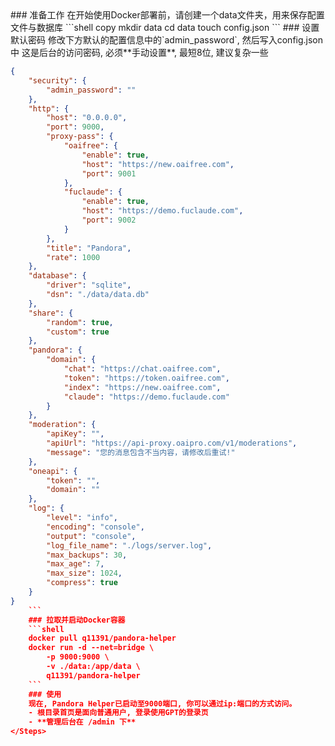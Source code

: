 
<Steps>
    ### 准备工作
    在开始使用Docker部署前，请创建一个data文件夹，用来保存配置文件与数据库
    ```shell copy
    mkdir data
    cd data
    touch config.json
    ```
    ### 设置默认密码
    修改下方默认的配置信息中的`admin_password`, 然后写入config.json中
    <Callout type={'warning'}>
        这是后台的访问密码, 必须**手动设置**, 最短8位, 建议复杂一些
    </Callout>

```json copy
{
    "security": {
        "admin_password": ""
    },
    "http": {
        "host": "0.0.0.0",
        "port": 9000,
        "proxy-pass": {
            "oaifree": {
                "enable": true,
                "host": "https://new.oaifree.com",
                "port": 9001
            },
            "fuclaude": {
                "enable": true,
                "host": "https://demo.fuclaude.com",
                "port": 9002
            }
        },
        "title": "Pandora",
        "rate": 1000
    },
    "database": {
        "driver": "sqlite",
        "dsn": "./data/data.db"
    },
    "share": {
        "random": true,
        "custom": true
    },
    "pandora": {
        "domain": {
            "chat": "https://chat.oaifree.com",
            "token": "https://token.oaifree.com",
            "index": "https://new.oaifree.com",
            "claude": "https://demo.fuclaude.com"
        }
    },
    "moderation": {
        "apiKey": "",
        "apiUrl": "https://api-proxy.oaipro.com/v1/moderations",
        "message": "您的消息包含不当内容，请修改后重试!"
    },
    "oneapi": {
        "token": "",
        "domain": ""
    },
    "log": {
        "level": "info",
        "encoding": "console",
        "output": "console",
        "log_file_name": "./logs/server.log",
        "max_backups": 30,
        "max_age": 7,
        "max_size": 1024,
        "compress": true
    }
}
    ```
    ### 拉取并启动Docker容器
    ```shell
    docker pull q11391/pandora-helper
    docker run -d --net=bridge \
        -p 9000:9000 \
        -v ./data:/app/data \
        q11391/pandora-helper
    ```
    ### 使用
    现在, Pandora Helper已启动至9000端口, 你可以通过ip:端口的方式访问。
    - 根目录首页是面向普通用户, 登录使用GPT的登录页
    - **管理后台在 /admin 下**
</Steps>

